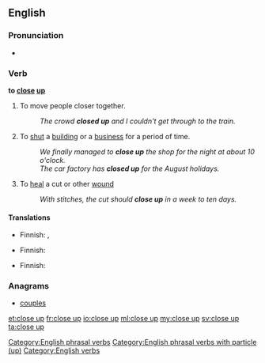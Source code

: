 {{also|close-up}}
==English==

===Pronunciation===
* {{IPA|/kləʊzˈʌp/}}

===Verb===
'''to [[close]] [[up]]'''

# To move people closer together.
#: ''The crowd '''closed up''' and I couldn't get through to the train.''
# To [[shut]] a [[building]] or a [[business]] for a period of time.
#: ''We finally managed to '''close up''' the shop for the night at about 10 o'clock.''
#: ''The car factory has '''closed up''' for the August holidays.''
# To [[heal]] a cut or other [[wound]]
#: ''With stitches, the cut should '''close up''' in a week to ten days.''

====Translations====
{{trans-top|to move closer together}}
* Finnish: {{t|fi|tiivistyä}}, {{t|fi|tiivistää}}
{{trans-mid}}
{{trans-bottom}}

{{trans-top|to shut for a period of time}}
* Finnish: {{t|fi|sulkea}}
{{trans-mid}}
{{trans-bottom}}

{{trans-top|of a wound, to heal}}
* Finnish: {{t|fi|umpeutua}}
{{trans-mid}}
{{trans-bottom}}

===Anagrams===
* [[couples#English|couples]]

[[Category:English phrasal verbs]]
[[Category:English phrasal verbs with particle (up)]]
[[Category:English verbs]]

[[et:close up]]
[[fr:close up]]
[[io:close up]]
[[ml:close up]]
[[my:close up]]
[[sv:close up]]
[[ta:close up]]